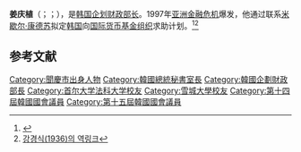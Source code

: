 '''姜庆植'''（{{lang-ko|'''강경식'''}}；{{lang-en|'''Kang Kyong Shik'''}}；{{bd|1936年|5月10日||catidx=K}}），是[[韩国企划财政部长|韩国企划财政部长]]。1997年[[亚洲金融危机|亚洲金融危机]]爆发，他通过联系[[米歇尔·康德苏|米歇尔·康德苏]]拟定[[韩国|韩国]]向[[国际货币基金组织|国际货币基金组织]]求助计划。<ref>{{Cite web |url=https://97imf.kr/items/show/1010 |title=강경식 · 1997 외환위기아카이브 |access-date=2021-03-21 |archive-date=2020-10-28 |archive-url=https://web.archive.org/web/20201028105744/https://97imf.kr/items/show/1010 |dead-url=no }}</ref><ref>[https://mir.pe/backlink/%EA%B0%95%EA%B2%BD%EC%8B%9D(1936) 강경식(1936)의 역링크]</ref>

== 参考文献 ==
{{Reflist}}

[[Category:聞慶市出身人物|Category:聞慶市出身人物]]
[[Category:韓國總統秘書室長|Category:韓國總統秘書室長]]
[[Category:韓國企劃財政部長|Category:韓國企劃財政部長]]
[[Category:首尔大学法科大学校友|Category:首尔大学法科大学校友]]
[[Category:雪城大學校友|Category:雪城大學校友]]
[[Category:第十四屆韓國國會議員|Category:第十四屆韓國國會議員]]
[[Category:第十五屆韓國國會議員|Category:第十五屆韓國國會議員]]